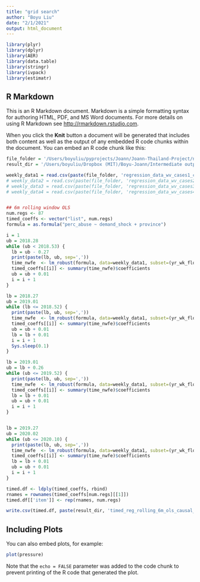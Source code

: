 ```yaml
---
title: "grid search"
author: "Boyu Liu"
date: "2/1/2021"
output: html_document
---
```


```r
library(plyr)
library(dplyr)
library(AER)
library(data.table)
library(stringr)
library(ivpack)
library(estimatr)

```

## R Markdown

This is an R Markdown document. Markdown is a simple formatting syntax for authoring HTML, PDF, and MS Word documents. For more details on using R Markdown see <http://rmarkdown.rstudio.com>.

When you click the **Knit** button a document will be generated that includes both content as well as the output of any embedded R code chunks within the document. You can embed an R code chunk like this:

```r
file_folder = '/Users/boyuliu/pyprojects/Joann/Joann-Thailand-Project/notebooks/datasets/new_dataset/'
result_dir = '/Users/boyuliu/Dropbox (MIT)/Boyu-Joann/Intermediate output/outputs/grid_search/'

weekly_data1 = read.csv(paste(file_folder, 'regression_data_wv_cases1_causal_ma_detrend_20210301.csv', sep=""), header = TRUE)
# weekly_data2 = read.csv(paste(file_folder, 'regression_data_wv_cases2_20210131.csv', sep=""), header = TRUE)
# weekly_data3 = read.csv(paste(file_folder, 'regression_data_wv_cases3_20210131.csv', sep=""), header = TRUE)
# weekly_data4 = read.csv(paste(file_folder, 'regression_data_wv_cases4_20210131.csv', sep=""), header = TRUE)


## 6m rolling window OLS
num.regs <- 87
timed_coeffs <- vector("list", num.regs)
formula = as.formula("perc_abuse ~ demand_shock + province")

i = 1
ub = 2018.28
while (ub < 2018.53) {
  lb = ub - 0.27
  print(paste(lb, ub, sep=','))
  time_nwfe  <- lm_robust(formula, data=weekly_data1, subset=(yr_wk_float>lb & yr_wk_float<ub), clusters = province)
  timed_coeffs[[i]] <- summary(time_nwfe)$coefficients
  ub = ub + 0.01
  i = i + 1
}

lb = 2018.27
ub = 2019.01
while (lb <= 2018.52) {
  print(paste(lb, ub, sep=','))
  time_nwfe  <- lm_robust(formula, data=weekly_data1, subset=(yr_wk_float>lb & yr_wk_float<ub), clusters = province)
  timed_coeffs[[i]] <- summary(time_nwfe)$coefficients
  ub = ub + 0.01
  lb = lb + 0.01
  i = i + 1
  Sys.sleep(0.1)
}

lb = 2019.01
ub = lb + 0.26
while (ub <= 2019.52) {
  print(paste(lb, ub, sep=','))
  time_nwfe  <- lm_robust(formula, data=weekly_data1, subset=(yr_wk_float>lb & yr_wk_float<ub), clusters = province)
  timed_coeffs[[i]] <- summary(time_nwfe)$coefficients
  lb = lb + 0.01
  ub = ub + 0.01
  i = i + 1
}


lb = 2019.27
ub = 2020.02
while (ub <= 2020.10) {
  print(paste(lb, ub, sep=','))
  time_nwfe  <- lm_robust(formula, data=weekly_data1, subset=(yr_wk_float>lb & yr_wk_float<ub), clusters = province)
  timed_coeffs[[i]] <- summary(time_nwfe)$coefficients
  lb = lb + 0.01
  ub = ub + 0.01
  i = i + 1
}

timed.df <- ldply(timed_coeffs, rbind)
rnames = rownames(timed_coeffs[num.regs][[1]])
timed.df[['item']] <- rep(rnames, num.regs)

write.csv(timed.df, paste(result_dir, 'timed_reg_rolling_6m_ols_causal_detrend.csv', sep=''))

```

## Including Plots

You can also embed plots, for example:

```r
plot(pressure)
```

Note that the `echo = FALSE` parameter was added to the code chunk to prevent printing of the R code that generated the plot.

